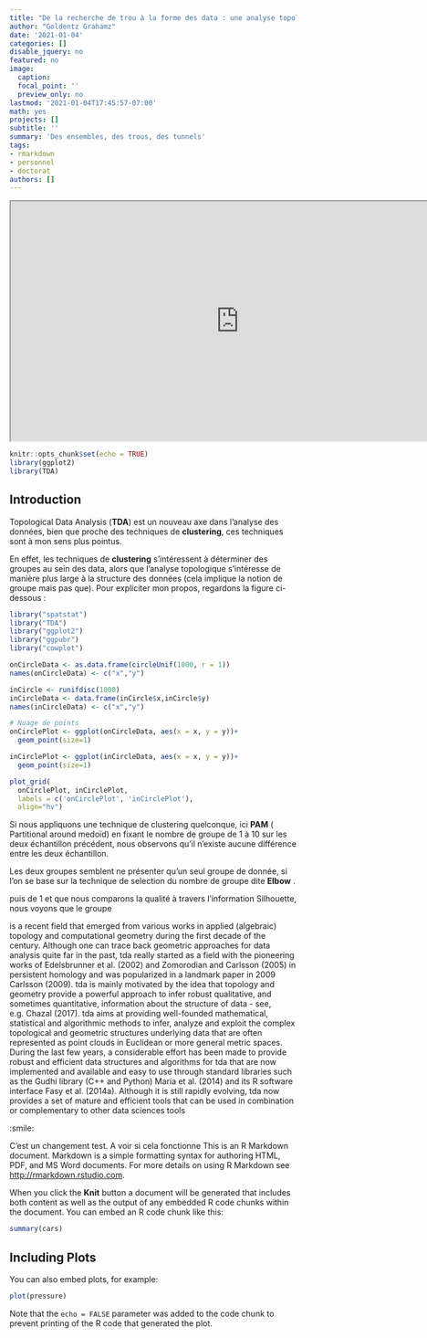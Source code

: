 ```yaml
---
title: "De la recherche de trou à la forme des data : une analyse topologique"
author: "Goldentz Grahamz"
date: '2021-01-04'
categories: []
disable_jquery: no
featured: no
image:
  caption: 
  focal_point: ''
  preview_only: no
lastmod: '2021-01-04T17:45:57-07:00'
math: yes
projects: []
subtitle: ''
summary: 'Des ensembles, des trous, des tunnels'
tags:
- rmarkdown
- personnel
- doctorat
authors: []
---
```

<iframe width="800" height="420"
  src="https://www.youtube.com/embed/l61Cplav24w">
</iframe>
  
```r
knitr::opts_chunk$set(echo = TRUE)
library(ggplot2)
library(TDA)
```

## Introduction 

Topological Data Analysis (**TDA**) est un nouveau axe dans l'analyse des données, bien que proche des techniques de **clustering**, ces techniques sont à mon sens plus pointus. 
    
En effet, les techniques de **clustering** s'intéressent à déterminer des groupes au sein des data, alors que l'analyse topologique s'intéresse de manière plus large à la structure des données (cela implique la notion de groupe mais pas que).
Pour expliciter mon propos, regardons la figure ci-dessous :

```r
library("spatstat")
library("TDA")
library("ggplot2")
library("ggpubr")
library("cowplot")

onCircleData <- as.data.frame(circleUnif(1000, r = 1))
names(onCircleData) <- c("x","y")

inCircle <- runifdisc(1000)
inCircleData <- data.frame(inCircle$x,inCircle$y)
names(inCircleData) <- c("x","y")

# Nuage de points
onCirclePlot <- ggplot(onCircleData, aes(x = x, y = y))+ 
  geom_point(size=1)

inCirclePlot <- ggplot(inCircleData, aes(x = x, y = y))+ 
  geom_point(size=1)

plot_grid(
  onCirclePlot, inCirclePlot,
  labels = c('onCirclePlot', 'inCirclePlot'),
  align="hv")
```

Si nous appliquons une technique de clustering quelconque, ici **PAM** ( Partitional around medoïd) en fixant le nombre de groupe de 1 à 10 sur les deux échantillon précédent, nous observons qu'il n'existe aucune différence entre les deux échantillon.

Les deux groupes semblent ne présenter qu'un seul groupe de donnée, si l'on se base sur la technique de selection du nombre de groupe dite **Elbow** .


puis de 1 et que nous comparons la qualité à travers l'information Silhouette, nous voyons que le groupe

is a recent field that emerged from various works in applied
(algebraic) topology and computational geometry during the first decade of the century. Although one can trace back geometric approaches for data analysis quite far in the past, tda
really started as a field with the pioneering works of Edelsbrunner et al. (2002) and Zomorodian
and Carlsson (2005) in persistent homology and was popularized in a landmark paper in 2009
Carlsson (2009). tda is mainly motivated by the idea that topology and geometry provide a
powerful approach to infer robust qualitative, and sometimes quantitative, information about
the structure of data - see, e.g. Chazal (2017).
tda aims at providing well-founded mathematical, statistical and algorithmic methods to
infer, analyze and exploit the complex topological and geometric structures underlying data that
are often represented as point clouds in Euclidean or more general metric spaces. During the last
few years, a considerable effort has been made to provide robust and efficient data structures and
algorithms for tda that are now implemented and available and easy to use through standard
libraries such as the Gudhi library (C++ and Python) Maria et al. (2014) and its R software
interface Fasy et al. (2014a). Although it is still rapidly evolving, tda now provides a set of
mature and efficient tools that can be used in combination or complementary to other data
sciences tools

:smile:

C'est un changement test. A voir si cela fonctionne
This is an R Markdown document. Markdown is a simple formatting syntax for authoring HTML, PDF, and MS Word documents. For more details on using R Markdown see <http://rmarkdown.rstudio.com>.

When you click the **Knit** button a document will be generated that includes both content as well as the output of any embedded R code chunks within the document. You can embed an R code chunk like this:

```r
summary(cars)
```

## Including Plots

You can also embed plots, for example:

```r
plot(pressure)
```

Note that the `echo = FALSE` parameter was added to the code chunk to prevent printing of the R code that generated the plot.
